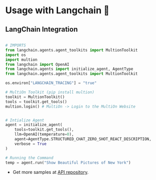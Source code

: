 # Usage with Langchain 🦜️


 

## LangChain Integration
```python copy 

# IMPORTS
from langchain.agents.agent_toolkits import MultionToolkit
import os
import multion
from langchain import OpenAI
from langchain.agents import initialize_agent, AgentType
from langchain.agents.agent_toolkits import MultionToolkit

os.environ["LANGCHAIN_TRACING"] = "true"

# MultiOn Toolkit (pip install multion)
toolkit = MultionToolkit()
tools = toolkit.get_tools()
multion.login() # MultiOn -> Login to the MultiOn Website 


# Intialize Agent
agent = initialize_agent(
    tools=toolkit.get_tools(),
    llm=OpenAI(temperature=0),
    agent=AgentType.STRUCTURED_CHAT_ZERO_SHOT_REACT_DESCRIPTION,
    verbose = True
)

# Running the Command
temp = agent.run("Show Beautiful Pictures of New York")
```


- Get more samples at [API repository](https://github.com/MULTI-ON/api).
